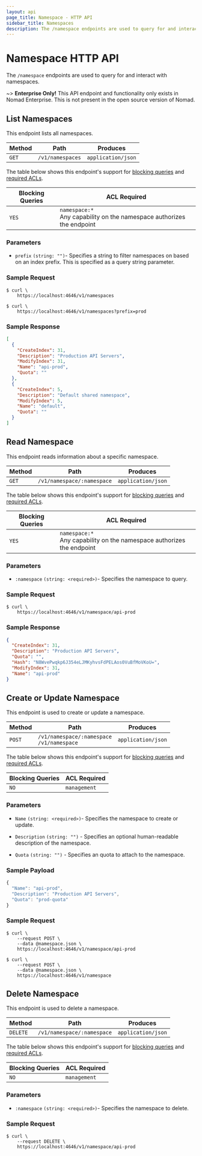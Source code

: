 ```yaml
---
layout: api
page_title: Namespace - HTTP API
sidebar_title: Namespaces
description: The /namespace endpoints are used to query for and interact with namespaces.
---
```


# Namespace HTTP API

The `/namespace` endpoints are used to query for and interact with namespaces.

~> **Enterprise Only!** This API endpoint and functionality only exists in
Nomad Enterprise. This is not present in the open source version of Nomad.

## List Namespaces

This endpoint lists all namespaces.

| Method | Path             | Produces           |
| ------ | ---------------- | ------------------ |
| `GET`  | `/v1/namespaces` | `application/json` |

The table below shows this endpoint's support for
[blocking queries](/api#blocking-queries) and
[required ACLs](/api#acls).

| Blocking Queries | ACL Required                                                               |
| ---------------- | -------------------------------------------------------------------------- |
| `YES`            | `namespace:*`<br />Any capability on the namespace authorizes the endpoint |

### Parameters

- `prefix` `(string: "")`- Specifies a string to filter namespaces on based on
  an index prefix. This is specified as a query string parameter.

### Sample Request

```shell
$ curl \
    https://localhost:4646/v1/namespaces
```

```shell
$ curl \
    https://localhost:4646/v1/namespaces?prefix=prod
```

### Sample Response

```json
[
  {
    "CreateIndex": 31,
    "Description": "Production API Servers",
    "ModifyIndex": 31,
    "Name": "api-prod",
    "Quota": ""
  },
  {
    "CreateIndex": 5,
    "Description": "Default shared namespace",
    "ModifyIndex": 5,
    "Name": "default",
    "Quota": ""
  }
]
```

## Read Namespace

This endpoint reads information about a specific namespace.

| Method | Path                       | Produces           |
| ------ | -------------------------- | ------------------ |
| `GET`  | `/v1/namespace/:namespace` | `application/json` |

The table below shows this endpoint's support for
[blocking queries](/api#blocking-queries) and
[required ACLs](/api#acls).

| Blocking Queries | ACL Required                                                               |
| ---------------- | -------------------------------------------------------------------------- |
| `YES`            | `namespace:*`<br />Any capability on the namespace authorizes the endpoint |

### Parameters

- `:namespace` `(string: <required>)`- Specifies the namespace to query.

### Sample Request

```shell
$ curl \
    https://localhost:4646/v1/namespace/api-prod
```

### Sample Response

```json
{
  "CreateIndex": 31,
  "Description": "Production API Servers",
  "Quota": "",
  "Hash": "N8WvePwqkp6J354eLJMKyhvsFdPELAos0VuBfMoVKoU=",
  "ModifyIndex": 31,
  "Name": "api-prod"
}
```

## Create or Update Namespace

This endpoint is used to create or update a namespace.

| Method | Path                                              | Produces           |
| ------ | ------------------------------------------------- | ------------------ |
| `POST` | `/v1/namespace/:namespace` <br /> `/v1/namespace` | `application/json` |

The table below shows this endpoint's support for
[blocking queries](/api#blocking-queries) and
[required ACLs](/api#acls).

| Blocking Queries | ACL Required |
| ---------------- | ------------ |
| `NO`             | `management` |

### Parameters

- `Name` `(string: <required>)`- Specifies the namespace to create or
  update.

- `Description` `(string: "")` - Specifies an optional human-readable
  description of the namespace.

- `Quota` `(string: "")` - Specifies an quota to attach to the namespace.

### Sample Payload

```javascript
{
  "Name": "api-prod",
  "Description": "Production API Servers",
  "Quota": "prod-quota"
}
```

### Sample Request

```shell
$ curl \
    --request POST \
    --data @namespace.json \
    https://localhost:4646/v1/namespace/api-prod
```

```shell
$ curl \
    --request POST \
    --data @namespace.json \
    https://localhost:4646/v1/namespace
```

## Delete Namespace

This endpoint is used to delete a namespace.

| Method   | Path                       | Produces           |
| -------- | -------------------------- | ------------------ |
| `DELETE` | `/v1/namespace/:namespace` | `application/json` |

The table below shows this endpoint's support for
[blocking queries](/api#blocking-queries) and
[required ACLs](/api#acls).

| Blocking Queries | ACL Required |
| ---------------- | ------------ |
| `NO`             | `management` |

### Parameters

- `:namespace` `(string: <required>)`- Specifies the namespace to delete.

### Sample Request

```shell
$ curl \
    --request DELETE \
    https://localhost:4646/v1/namespace/api-prod
```
